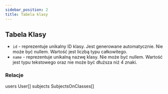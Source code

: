 ```yaml
---
sidebar_position: 2
title: Tabela klasy
---
```


## Tabela Klasy

- `id` - reprezentuje unikalny ID klasy. Jest generowane automatycznie. Nie może być nullem. Wartość jest liczbą typu całkowitego.
- `name` - reprezentuje unikalną nazwę klasy. Nie może być nullem. Wartość jest typu tekstowego oraz nie może być dłuższa niż 4 znaki.

### Relacje

users User[]
subjects SubjectsOnClasses[]
